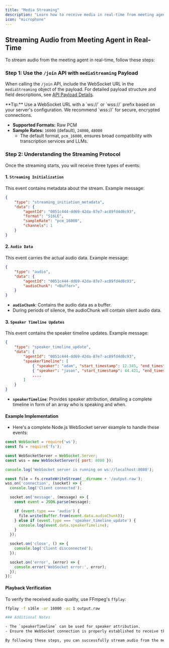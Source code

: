 ```yaml
---
title: "Media Streaming"
description: "Learn how to receive media in real-time from meeting agent"
icon: "microphone"
---
```


## Streaming Audio from Meeting Agent in Real-Time

To stream audio from the meeting agent in real-time, follow these steps:

### Step 1: Use the `/join` API with `mediaStreaming` Payload

When calling the `/join` API, include the WebSocket URL in the `mediaStreaming` object of the payload. For detailed payload structure and field descriptions, see [API Payload Details](../rest/sending-a-agent#param-media-streaming).

<Tip>
**Tip:** Use a WebSocket URL with a `ws://` or `wss://` prefix based on your server's configuration. We recommend `wss://` for secure, encrypted connections.
</Tip>

- **Supported Formats:** Raw PCM  
- **Sample Rates:** `16000` (default), `24000`, `48000`  
    - The default format, `pcm_16000`, ensures broad compatibility with transcription services and LLMs.

### Step 2: Understanding the Streaming Protocol

Once the streaming starts, you will receive three types of events:

#### 1. `Streaming Initialization`

This event contains metadata about the stream. Example message:

```json
{
    "type": "streaming_initiation_metadata",
    "data": {
        "agentId": "0051c444-dd69-42da-87e7-ac89fd4d0c93",
        "format": "S16LE",
        "sampleRate": "pcm_16000",
        "channels": 1
    }
}
```

#### 2. `Audio Data`

This event carries the actual audio data. Example message:

```json
{
    "type": "audio",
    "data": {
        "agentId": "0051c444-dd69-42da-87e7-ac89fd4d0c93",
        "audioChunk": "<Buffer>",
    }
}
```

- **`audioChunk`**: Contains the audio data as a buffer.
- During periods of silence, the audioChunk will contain silent audio data.

#### 3. `Speaker Timeline Updates`

This event contains the speaker timeline updates. Example message:

```json
{
    "type": "speaker_timeline_update",
    "data": {
        "agentId": "0051c444-dd69-42da-87e7-ac89fd4d0c93",
        "speakerTimeline": [
            { "speaker": "adam", "start_timestamp": 12.345, "end_timestamp": 44.421 },
            { "speaker": "jason", "start_timestamp": 44.421, "end_timestamp": 46.421 },
            ....
        ]
    }
}
```

- **`speakerTimeline`**: Provides speaker attribution, detailing a complete timeline in form of an array who is speaking and when.

#### Example Implementation

- Here's a complete Node.js WebSocket server example to handle these events:

```javascript
const WebSocket = require('ws');
const fs = require('fs');

const WebSocketServer = WebSocket.Server;
const wss = new WebSocketServer({ port: 8080 });

console.log('WebSocket server is running on ws://localhost:8080');

const file = fs.createWriteStream(__dirname + '/output.raw');
wss.on('connection', (socket) => {
  console.log('Client connected');

  socket.on('message', (message) => {
    const event = JSON.parse(message);

    if (event.type === 'audio') {
      file.write(Buffer.from(event.data.audioChunk));
    } else if (event.type === 'speaker_timeline_update') {
      console.log(event.data.speakerTimeline);
    }
  });

  socket.on('close', () => {
    console.log('Client disconnected');
  });

  socket.on('error', (error) => {
    console.error('WebSocket error:', error);
  });
});
```

#### Playback Verification
To verify the received audio quality, use FFmpeg's `ffplay`:

```bash
ffplay -f s16le -ar 16000 -ac 1 output.raw

### Additional Notes

- The `speakerTimeline` can be used for speaker attribution.
- Ensure the WebSocket connection is properly established to receive the audio stream.

By following these steps, you can successfully stream audio from the meeting agent in real-time.